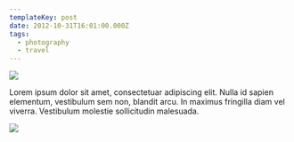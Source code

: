 ```yaml
---
templateKey: post
date: 2012-10-31T16:01:00.000Z
tags:
  - photography
  - travel
---
```

![](../../static/assets/20121031-IMG_3798.jpg)

Lorem ipsum dolor sit amet, consectetuar adipiscing elit. Nulla id sapien elementum, vestibulum sem non, blandit arcu. In maximus fringilla diam vel viverra. Vestibulum molestie sollicitudin malesuada.

![](../../static/assets/20121031-IMG_3814.jpg)